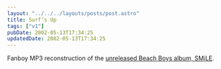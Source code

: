 ```yaml
---
layout: "../../../layouts/posts/post.astro"
title: Surf’s Up
tags: ["v1"]
pubDate: 2002-05-13T17:34:25
updatedDate: 2002-05-13T17:34:25
---
```


Fanboy MP3 reconstruction of the [unreleased Beach Boys album, SMiLE][1].

[1]: http://users2.ev1.net/~bigrynz/ "Beach Boys SMiLE information and MP3s"
